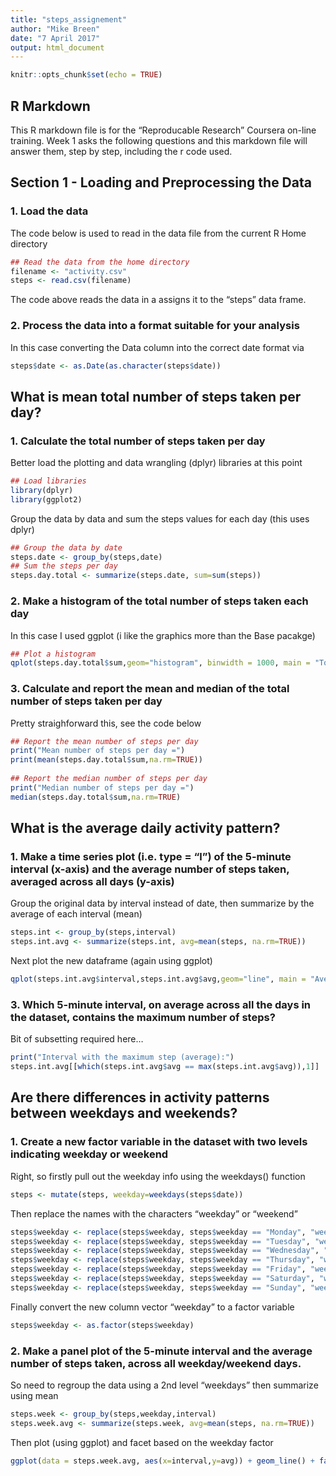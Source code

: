 ```yaml
---
title: "steps_assignement"
author: "Mike Breen"
date: "7 April 2017"
output: html_document
---
```


```r
knitr::opts_chunk$set(echo = TRUE)
```

## R Markdown

This R markdown file is for the "Reproducable Research" Coursera on-line training. Week 1 asks the following questions and 
this markdown file will answer them, step by step, including the r code used.

## Section 1 - Loading and Preprocessing the Data
### 1. Load the data

The code below is used to read in the data file from the current R Home directory
```r
## Read the data from the home directory
filename <- "activity.csv"
steps <- read.csv(filename)
```
The code above reads the data in a assigns it to the "steps" data frame.

### 2. Process the data into a format suitable for your analysis

In this case converting the Data column into the correct date format via
```r
steps$date <- as.Date(as.character(steps$date))
```
## What is mean total number of steps taken per day?
### 1. Calculate the total number of steps taken per day

Better load the plotting and data wrangling (dplyr) libraries at this point
```r
## Load libraries
library(dplyr)
library(ggplot2)
```

Group the data by data and sum the steps values for each day (this uses dplyr)
```r
## Group the data by date
steps.date <- group_by(steps,date)
## Sum the steps per day
steps.day.total <- summarize(steps.date, sum=sum(steps))
```

### 2. Make a histogram of the total number of steps taken each day
In this case I used ggplot (i like the graphics more than the Base pacakge)
```r
## Plot a histogram
qplot(steps.day.total$sum,geom="histogram", binwidth = 1000, main = "Total Steps per Day")
```


### 3. Calculate and report the mean and median of the total number of steps taken per day

Pretty straighforward this, see the code below

```r
## Report the mean number of steps per day
print("Mean number of steps per day =")
print(mean(steps.day.total$sum,na.rm=TRUE))
    
## Report the median number of steps per day
print("Median number of steps per day =")
median(steps.day.total$sum,na.rm=TRUE)
```

## What is the average daily activity pattern?
### 1. Make a time series plot (i.e. type = "l") of the 5-minute interval (x-axis) and the average number of steps taken, averaged across all days (y-axis)

Group the original data by interval instead of date, then summarize by the average of each interval (mean)
```r
steps.int <- group_by(steps,interval)
steps.int.avg <- summarize(steps.int, avg=mean(steps, na.rm=TRUE))
```

Next plot the new dataframe (again using ggplot)
```r
qplot(steps.int.avg$interval,steps.int.avg$avg,geom="line", main = "Average Steps per Interval")
```

### 3. Which 5-minute interval, on average across all the days in the dataset, contains the maximum number of steps?
Bit of subsetting required here...
```r
print("Interval with the maximum step (average):")
steps.int.avg[[which(steps.int.avg$avg == max(steps.int.avg$avg)),1]]
```

## Are there differences in activity patterns between weekdays and weekends?
### 1. Create a new factor variable in the dataset with two levels indicating weekday or weekend

Right, so firstly pull out the weekday info using the weekdays() function
```r
steps <- mutate(steps, weekday=weekdays(steps$date))
```
Then replace the names with the characters "weekday" or "weekend"
```r
steps$weekday <- replace(steps$weekday, steps$weekday == "Monday", "weekday")
steps$weekday <- replace(steps$weekday, steps$weekday == "Tuesday", "weekday")
steps$weekday <- replace(steps$weekday, steps$weekday == "Wednesday", "weekday")
steps$weekday <- replace(steps$weekday, steps$weekday == "Thursday", "weekday")
steps$weekday <- replace(steps$weekday, steps$weekday == "Friday", "weekday")
steps$weekday <- replace(steps$weekday, steps$weekday == "Saturday", "weekend")
steps$weekday <- replace(steps$weekday, steps$weekday == "Sunday", "weekend")
```
Finally convert the new column vector "weekday" to a factor variable
```r
steps$weekday <- as.factor(steps$weekday)
```

### 2. Make a panel plot of the 5-minute interval and the average number of steps taken, across all weekday/weekend days. 

So need to regroup the data using a 2nd level "weekdays" then summarize using mean

```r
steps.week <- group_by(steps,weekday,interval)
steps.week.avg <- summarize(steps.week, avg=mean(steps, na.rm=TRUE))
```

Then plot (using ggplot) and facet based on the weekday factor

```r
ggplot(data = steps.week.avg, aes(x=interval,y=avg)) + geom_line() + facet_grid(weekday ~.)
``` 








